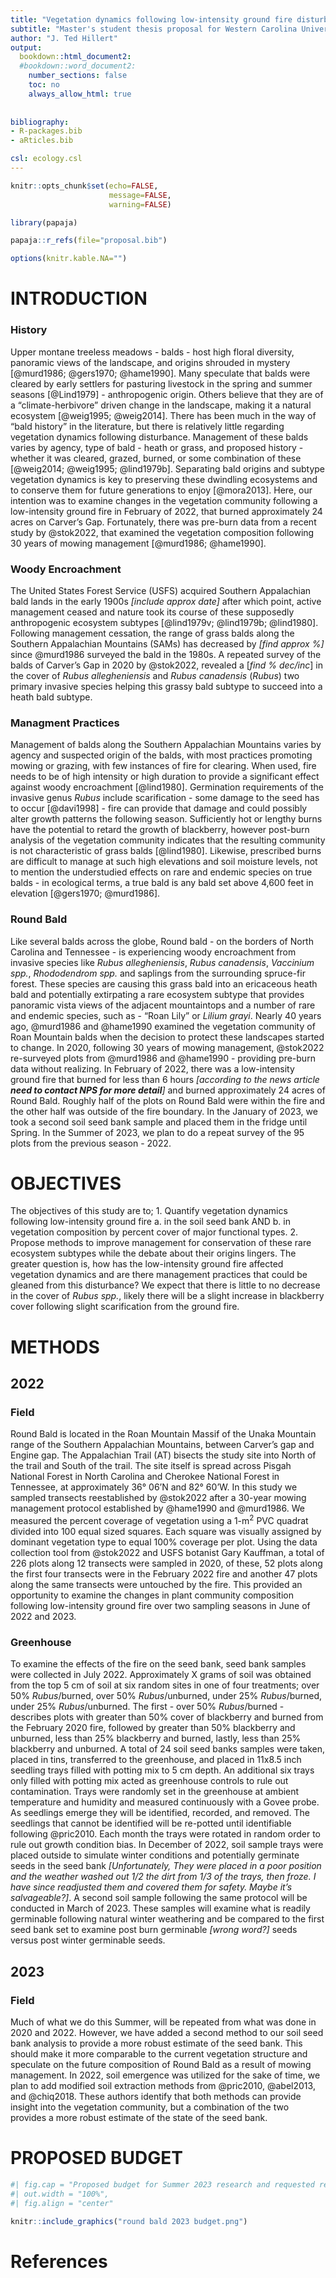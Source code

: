 ```yaml
---
title: "Vegetation dynamics following low-intensity ground fire disturbance in a rare ecosystem subtype - grassy balds - and management implications for conservation of Round Bald"
subtitle: "Master's student thesis proposal for Western Carolina Universtiy"
author: "J. Ted Hillert"
output:
  bookdown::html_document2:
  #bookdown::word_document2:
    number_sections: false
    toc: no
    always_allow_html: true
    
    
bibliography:
- R-packages.bib
- aRticles.bib

csl: ecology.csl
---
```


```r

knitr::opts_chunk$set(echo=FALSE,
                      message=FALSE,
                      warning=FALSE)

library(papaja)

papaja::r_refs(file="proposal.bib")

options(knitr.kable.NA="")

```

# INTRODUCTION

### History

Upper montane treeless meadows - balds - host high floral diversity, panoramic views of the landscape, and origins shrouded in mystery [@murd1986; @gers1970; @hame1990]. Many speculate that balds were cleared by early settlers for pasturing livestock in the spring and summer seasons [@Lind1979] - anthropogenic origin. Others believe that they are of a "climate-herbivore" driven change in the landscape, making it a natural ecosystem [@weig1995; @weig2014]. There has been much in the way of "bald history" in the literature, but there is relatively little regarding vegetation dynamics following disturbance. Management of these balds varies by agency, type of bald - heath or grass, and proposed history - whether it was cleared, grazed, burned, or some combination of these [@weig2014; @weig1995; @lind1979b]. Separating bald origins and subtype vegetation dynamics is key to preserving these dwindling ecosystems and to conserve them for future generations to enjoy [@mora2013]. Here, our intention was to examine changes in the vegetation community following a low-intensity ground fire in February of 2022, that burned approximately 24 acres on Carver's Gap. Fortunately, there was pre-burn data from a recent study by @stok2022, that examined the vegetation composition following 30 years of mowing management [@murd1986; @hame1990]. 

### Woody Encroachment

The United States Forest Service (USFS) acquired Southern Appalachian bald lands in the early 1900s *[include approx date]* after which point, active management ceased and nature took its course of these supposedly anthropogenic ecosystem subtypes [@lind1979v; @lind1979b; @lind1980]. Following management cessation, the range of grass balds along the Southern Appalachian Mountains (SAMs) has decreased by *[find approx %]* since @murd1986 surveyed the bald in the 1980s. A repeated survey of the balds of Carver's Gap in 2020 by @stok2022, revealed a [*find % dec/inc*] in the cover of *Rubus allegheniensis* and *Rubus canadensis* (*Rubus*) two primary invasive species helping this grassy bald subtype to succeed into a heath bald subtype.

### Managment Practices

Management of balds along the Southern Appalachian Mountains varies by agency and suspected origin of the balds, with most practices promoting mowing or grazing, with few instances of fire for clearing. When used, fire needs to be of high intensity or high duration to provide a significant effect against woody encroachment [@lind1980]. Germination requirements of the invasive genus *Rubus* include scarification - some damage to the seed has to occur [@davi1998] - fire can provide that damage and could possibly alter growth patterns the following season. Sufficiently hot or lengthy burns have the potential to retard the growth of blackberry, however post-burn analysis of the vegetation community indicates that the resulting community is not characteristic of grass balds [@lind1980]. Likewise, prescribed burns are difficult to manage at such high elevations and soil moisture levels, not to mention the understudied effects on rare and endemic species on true balds - in ecological terms, a true bald is any bald set above 4,600 feet in elevation [@gers1970; @murd1986]. 

### Round Bald

Like several balds across the globe, Round bald - on the borders of North Carolina and Tennessee - is experiencing woody encroachment from invasive species like *Rubus allegheniensis*, *Rubus canadensis*, *Vaccinium spp.*, *Rhododendrom spp.* and saplings from the surrounding spruce-fir forest. These species are causing this grass bald into an ericaceous heath bald and potentially extirpating a rare ecosystem subtype that provides panoramic vista views of the adjacent mountaintops and a number of rare and endemic species, such as - "Roan Lily" or *Lilium grayi*. Nearly 40 years ago, @murd1986 and @hame1990 examined the vegetation community of Roan Mountain balds when the decision to protect these landscapes started to change. In 2020, following 30 years of mowing management, @stok2022 re-surveyed plots from @murd1986 and @hame1990 - providing pre-burn data without realizing. In February of 2022, there was a low-intensity ground fire that burned for less than 6 hours *[according to the news article **need to contact NPS for more detail**]* and burned approximately 24 acres of Round Bald. Roughly half of the plots on Round Bald were within the fire and the other half was outside of the fire boundary. In the January of 2023, we took a second soil seed bank sample and placed them in the fridge until Spring. In the Summer of 2023, we plan to do a repeat survey of the 95 plots from the previous season - 2022.

# OBJECTIVES

The objectives of this study are to;
1. Quantify vegetation dynamics following low-intensity ground fire
  a. in the soil seed bank
  AND
  b. in vegetation composition by percent cover of major functional types.
2. Propose methods to improve management for conservation of these rare ecosystem subtypes while the debate about their origins lingers.
The greater question is, how has the low-intensity ground fire affected vegetation dynamics and are there management practices that could be gleaned from this disturbance?
We expect that there is little to no decrease in the cover of *Rubus spp.*, likely there will be a slight increase in blackberry cover following slight scarification from the ground fire. 


# METHODS

## 2022

### Field

Round Bald is located in the Roan Mountain Massif of the Unaka Mountain range of the Southern Appalachian Mountains, between Carver's gap and Engine gap. The Appalachian Trail (AT) bisects the study site into North of the trail and South of the trail. The site itself is spread across Pisgah National Forest in North Carolina and Cherokee National Forest in Tennessee, at approximately 36° 06'N and 82° 60'W. In this study we sampled transects reestablished by @stok2022 after a 30-year mowing management protocol established by @hame1990 and @murd1986. We measured the percent coverage of vegetation using a 1-m^2^ PVC quadrat divided into 100 equal sized squares. Each square was visually assigned by dominant vegetation type to equal 100% coverage per plot. Using the data collection tool from @stok2022 and USFS botanist Gary Kauffman, a total of 226 plots along 12 transects were sampled in 2020, of these, 52 plots along the first four transects were in the February 2022 fire and another 47 plots along the same transects were untouched by the fire. This provided an opportunity to examine the changes in plant community composition following low-intensity ground fire over two sampling seasons in June of 2022 and 2023.

### Greenhouse

To examine the effects of the fire on the seed bank, seed bank samples were collected in July 2022. Approximately X grams of soil was obtained from the top 5 cm of soil at six random sites in one of four treatments; over 50% *Rubus*/burned, over 50% *Rubus*/unburned, under 25% *Rubus*/burned, under 25% *Rubus*/unburned. The first - over 50% *Rubus*/burned - describes plots with greater than 50% cover of blackberry and burned from the February 2020 fire, followed by greater than 50% blackberry and unburned, less than 25% blackberry and burned, lastly, less than 25% blackberry and unburned. A total of 24 soil seed banks samples were taken, placed in tins, transferred to the greenhouse, and placed in 11x8.5 inch seedling trays filled with potting mix to 5 cm depth. An additional six trays only filled with potting mix acted as greenhouse controls to rule out contamination. Trays were randomly set in the greenhouse at ambient temperature and humidity and measured continuously with a Govee probe. As seedlings emerge they will be identified, recorded, and removed. The seedlings that cannot be identified will be re-potted until identifiable following @pric2010. Each month the trays were rotated in random order to rule out growth condition bias. In December of 2022, soil sample trays were placed outside to simulate winter conditions and potentially germinate seeds in the seed bank *[Unfortunately, They were placed in a poor position and the weather washed out 1/2 the dirt from 1/3 of the trays, then froze. I have since readjusted them and covered them for safety. Maybe it's salvageable?]*.  A second soil sample following the same protocol will be conducted in March of 2023. These samples will examine what is readily germinable following natural winter weathering and be compared to the first seed bank set to examine post burn germinable *[wrong word?]* seeds versus post winter germinable seeds.

## 2023

### Field

Much of what we do this Summer, will be repeated from what was done in 2020 and 2022. However, we have added a second method to our soil seed bank analysis to provide a more robust estimate of the seed bank. This should make it more comparable to the current vegetation structure and speculate on the future composition of Round Bald as a result of mowing management. In 2022, soil emergence was utilized for the sake of time, we plan to add modified soil extraction methods from @pric2010, @abel2013, and @chiq2018. These authors identify that both methods can provide insight into the vegetation community, but a combination of the two provides a more robust estimate of the state of the seed bank. 

# PROPOSED BUDGET

```r
#| fig.cap = "Proposed budget for Summer 2023 research and requested reimbursement for Summer 2022 research.",
#| out.width = "100%",
#| fig.align = "center"

knitr::include_graphics("round bald 2023 budget.png")

```


# References
